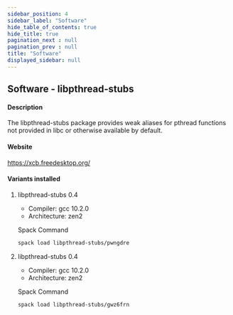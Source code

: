 ```yaml
---
sidebar_position: 4
sidebar_label: "Software"
hide_table_of_contents: true
hide_title: true
pagination_next : null
pagination_prev : null
title: "Software"
displayed_sidebar: null
---
```


## Software - libpthread-stubs


#### Description
The libpthread-stubs package provides weak aliases for pthread functions not provided in libc or otherwise available by default.

#### Website
https://xcb.freedesktop.org/

#### Variants installed

1. libpthread-stubs 0.4

    - Compiler: gcc 10.2.0
    - Architecture: zen2

    Spack Command
    ```bash
    spack load libpthread-stubs/pwngdre
    ```

2. libpthread-stubs 0.4

    - Compiler: gcc 10.2.0
    - Architecture: zen2

    Spack Command
    ```bash
    spack load libpthread-stubs/gwz6frn
    ```
